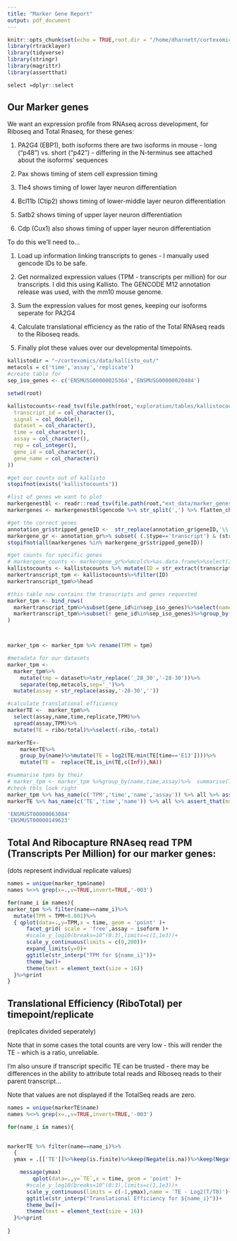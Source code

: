 ```yaml
---
title: "Marker Gene Report"
output: pdf_document
---
```


```r
knitr::opts_chunk$set(echo = TRUE,root.dir = "/home/dharnett/cortexomics/" )
library(rtracklayer)
library(tidyverse)
library(stringr)
library(magrittr)
library(assertthat)

select =dplyr::select
```


## Our Marker genes
We want an expression profile from RNAseq across development, for Riboseq and Total Rnaseq, for these genes:

1. PA2G4 (EBP1), both isoforms there are two isoforms in mouse - long ("p48") vs. short ("p42") - differing in the N-terminus
see attached about the isoforms' sequences

2. Pax  shows timing of stem cell expression timing

3. Tle4 shows timing of lower layer neuron differentiation

4. Bcl11b (Ctip2) shows timing of lower-middle layer neuron differentiation

5. Satb2 shows timing of upper layer neuron differentiation 

6. Cdp (Cux1) also shows timing of upper layer neuron differentiation

To do this we'll need to...

1. Load up information linking transcripts to genes - I manually used gencode IDs to be safe.

2. Get normalized expression values (TPM - transcripts per million) for our transcripts. I did this using Kallisto. The GENCODE M12 annotation release was used, with the mm10 mouse genome.

3. Sum the expression values for most genes, keeping our isoforms seperate for PA2G4

4. Calculate translational efficiency as the ratio of the Total RNAseq reads to the Riboseq reads.

5. Finally plot these values over our developmental timepoints.



```r

kallistodir = "~/cortexomics/data/kallisto_out/"
metacols = c('time','assay','replicate')
#create table for 
sep_iso_genes <- c('ENSMUSG00000025364','ENSMUSG00000020484')

setwd(root)

kallistocounts<-read_tsv(file.path(root,'exploration/tables/kallistocounts.tsv'),col_types=cols(
  transcript_id = col_character(),
  signal = col_double(),
  dataset = col_character(),
  time = col_character(),
  assay = col_character(),
  rep = col_integer(),
  gene_id = col_character(),
  gene_name = col_character()
))

#get our counts out of kallisto
stopifnot(exists('kallistocounts'))

#list of genes we want to plot
markergenestbl <- readr::read_tsv(file.path(root,"ext_data/marker_genes.tsv"),col_names = TRUE)
markergenes <- markergenestbl$gencode %>% str_split(',') %>% flatten_chr%>%str_replace('\\.\\d+','')

#get the correct genes
annotation_gr$stripped_geneID <-  str_replace(annotation_gr$geneID,'\\.\\d+$','')
markergene_gr <- annotation_gr%>% subset( (.$type=='transcript') & (stripped_geneID %in% markergenes) )
stopifnot(all(markergenes %in% markergene_gr$stripped_geneID))

#get counts for specific genes
# markergene_counts <- markergene_gr%>%mcols%>%as.data.frame%>%select(ID,gene_name)%>%left_join(htseqcounts)
kallistocounts <- kallistocounts %>% mutate(ID = str_extract(transcript_id,'ENSMUST\\d+'))
markertranscript_tpm <- kallistocounts%>%filter(ID)
markertranscript_tpm%>%head

#this table now contains the transcripts and genes requested
marker_tpm <- bind_rows(
  markertranscript_tpm%>%subset(gene_id%in%sep_iso_genes)%>%select(name=Name,dataset,tpm=signal),
  markertranscript_tpm%>%subset(! gene_id%in%sep_iso_genes)%>%group_by(gene_id,dataset,gene_name)%>%summarise(tpm = sum(signal))%>%select(ID=gene_id,name=gene_name,dataset,tpm)
)



marker_tpm <- marker_tpm %>% rename(TPM = tpm)

#metadata for our datasets
marker_tpm <- 
  marker_tpm%>%
	mutate(tmp = dataset%>%str_replace('_28_30','-28-30'))%>%
	separate(tmp,metacols,sep='_')%>%
  mutate(assay = str_replace(assay,'-28-30',''))

#calculate translational efficiency
markerTE <-  marker_tpm%>%
  select(assay,name,time,replicate,TPM)%>%
  spread(assay,TPM)%>%
  mutate(TE = ribo/total)%>%select(-ribo,-total)

markerTE<-
    markerTE%>%
    group_by(name)%>%mutate(TE = log2(TE/min(TE[time=='E13'])))%>%
    mutate(TE =  replace(TE,is_in(TE,c(Inf)),NA))

#summarise tpms by their 
# marker_tpm <- marker_tpm %>%group_by(name,time,assay)%>%  summarise(TPM = sum(TPM))
#check tbls look right
marker_tpm %>% has_name(c('TPM','time','name','assay')) %>% all %>% assert_that(msg = 'names missing')
markerTE %>% has_name(c('TE','time','name')) %>% all %>% assert_that(msg = 'names missing')

'ENSMUST00000063084'
'ENSMUST00000149623'

```
## Total And Ribocapture RNAseq read TPM (Transcripts Per Million) for our marker genes:
(dots represent individual replicate values)

```r
names = unique(marker_tpm$name)
names %<>% grep(x=.,v=TRUE,invert=TRUE,'-003')

for(name_i in names){
marker_tpm %>% filter(name==name_i)%>%
  mutate(TPM = TPM+0.001)%>%
  { qplot(data=.,y=TPM,x = time, geom = 'point' )+
      facet_grid( scale = 'free',assay ~ isoform )+
      #scale_y_log10(breaks=10^(0:3),limits=c(1,1e3))+
      scale_y_continuous(limits = c(0,200))+
      expand_limits(y=0)+
      ggtitle(str_interp("TPM for ${name_i}"))+
      theme_bw()+
      theme(text = element_text(size = 16))
  }%>%print
}


```

## Translational Efficiency (RiboTotal) per timepoint/replicate
(replicates divided seperately)

Note that in some cases the total counts are very low - this will render the TE - which is a ratio, unreliable.

I'm also unsure if transcript specific TE can be trusted - there may be differences in the ability to attribute total reads and Riboseq reads to their parent transcript...

Note that values are not displayed if the TotalSeq reads are zero.

```r
names = unique(markerTE$name)
names %<>% grep(x=.,v=TRUE,invert=TRUE,'-003')

for(name_i in names){
                  

markerTE %>% filter(name==name_i)%>%
  { 
  ymax = .[['TE']]%>%keep(is.finite)%>%keep(Negate(is.na))%>%keep(Negate(is.nan))%>%max%>%multiply_by(1.2)

    message(ymax)
        qplot(data=.,y=`TE`,x = time, geom = 'point' )+
      #scale_y_log10(breaks=10^(0:3),limits=c(1,1e3))+
      scale_y_continuous(limits = c(-1,ymax),name = 'TE - Log2(T/T0)')+
      ggtitle(str_interp("Translational Efficiency for ${name_i}"))+
      theme_bw()+
      theme(text = element_text(size = 16))
  }%>%print
  
}

```


